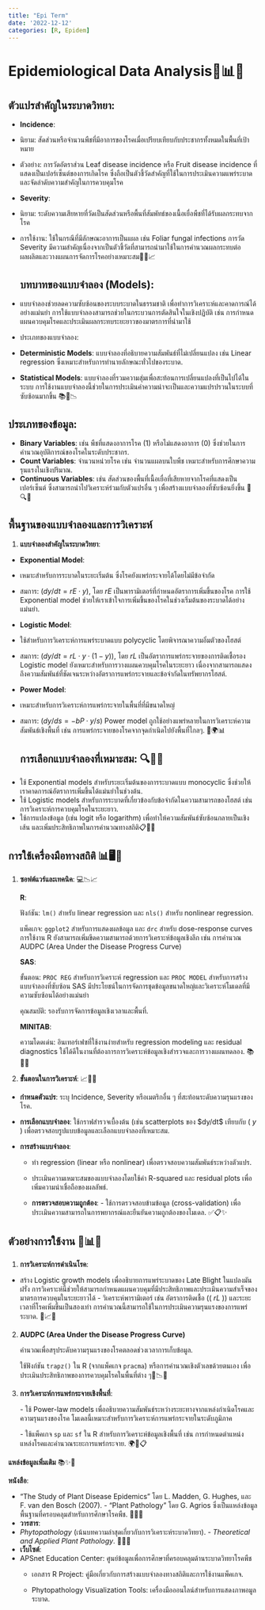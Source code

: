 ```yaml
---
title: "Epi Term"
date: '2022-12-12'
categories: [R, Epidem]
---
```


# **Epidemiological Data Analysis**🌿📊✨

## **ตัวแปรสำคัญในระบาดวิทยา**:

-   **Incidence**:

-   นิยาม: สัดส่วนหรือจำนวนพืชที่มีอาการของโรคเมื่อเปรียบเทียบกับประชากรทั้งหมดในพื้นที่เป้าหมาย

-   ตัวอย่าง: การวัดอัตราส่วน Leaf disease incidence หรือ Fruit disease incidence ที่แสดงเป็นเปอร์เซ็นต์ของการเกิดโรค ซึ่งถือเป็นตัวชี้วัดสำคัญที่ใช้ในการประเมินความแพร่ระบาดและจัดลำดับความสำคัญในการควบคุมโรค

-   **Severity**:

-   นิยาม: ระดับความเสียหายที่วัดเป็นสัดส่วนหรือพื้นที่สัมพัทธ์ของเนื้อเยื่อพืชที่ได้รับผลกระทบจากโรค

-   การใช้งาน: ใช้ในกรณีที่มีลักษณะอาการเป็นแผล เช่น Foliar fungal infections การวัด Severity มีความสำคัญเนื่องจากเป็นตัวชี้วัดที่สามารถนำมาใช้ในการคำนวณผลกระทบต่อผลผลิตและวางแผนการจัดการโรคอย่างเหมาะสม🌟🌱📈

    ## **บทบาทของแบบจำลอง (Models)**: 

<!-- -->

-   แบบจำลองช่วยลดความซับซ้อนของระบบระบาดในธรรมชาติ เพื่อทำการวิเคราะห์และคาดการณ์ได้อย่างแม่นยำ การใช้แบบจำลองสามารถช่วยในกระบวนการตัดสินใจในเชิงปฏิบัติ เช่น การกำหนดแผนควบคุมโรคและประเมินผลกระทบระยะยาวของมาตรการที่นำมาใช้

-   ประเภทของแบบจำลอง:

-   **Deterministic Models**: แบบจำลองที่อธิบายความสัมพันธ์ที่ไม่เปลี่ยนแปลง เช่น Linear regression ซึ่งเหมาะสำหรับการทำนายลักษณะทั่วไปของระบาด.

-   **Statistical Models**: แบบจำลองที่รวมความสุ่มเพื่อสะท้อนการเปลี่ยนแปลงที่เป็นไปได้ในระบบ การใช้งานแบบจำลองนี้ช่วยในการประเมินค่าความน่าจะเป็นและความแปรปรวนในระบบที่ซับซ้อนมากขึ้น 📚🧪📉

## **ประเภทของข้อมูล**:

-   **Binary Variables**: เช่น พืชที่แสดงอาการโรค (1) หรือไม่แสดงอาการ (0) ซึ่งช่วยในการคำนวณอุบัติการณ์ของโรคในระดับประชากร.
-   **Count Variables**: จำนวนหน่วยโรค เช่น จำนวนแผลบนใบพืช เหมาะสำหรับการศึกษาความรุนแรงในเชิงปริมาณ.
-   **Continuous Variables**: เช่น สัดส่วนของพื้นที่เนื้อเยื่อที่เสียหายจากโรคที่แสดงเป็นเปอร์เซ็นต์ ซึ่งสามารถนำไปวิเคราะห์ร่วมกับตัวแปรอื่น ๆ เพื่อสร้างแบบจำลองที่ซับซ้อนยิ่งขึ้น 📏🔍✨

## **พื้นฐานของแบบจำลองและการวิเคราะห์** 

1.  **แบบจำลองสำคัญในระบาดวิทยา**:

-   **Exponential Model**:

-   เหมาะสำหรับการระบาดในระยะเริ่มต้น ซึ่งโรคยังแพร่กระจายได้โดยไม่มีข้อจำกัด

-   สมการ: $( dy/dt = rE \cdot y )$, โดย $rE$ เป็นพารามิเตอร์ที่กำหนดอัตราการเพิ่มขึ้นของโรค การใช้ Exponential model ช่วยให้เราเข้าใจการเพิ่มขึ้นของโรคในช่วงเริ่มต้นของระบาดได้อย่างแม่นยำ.

-   **Logistic Model**:

-   ใช้สำหรับการวิเคราะห์การแพร่ระบาดแบบ polycyclic โดยพิจารณาความอิ่มตัวของโฮสต์

-   สมการ: $( dy/dt = rL \cdot y \cdot (1 - y) )$, โดย $rL$ เป็นอัตราการแพร่กระจายของการติดเชื้อรอง Logistic model ยังเหมาะสำหรับการวางแผนควบคุมโรคในระยะยาว เนื่องจากสามารถแสดงถึงความสัมพันธ์ที่ชัดเจนระหว่างอัตราการแพร่กระจายและข้อจำกัดในทรัพยากรโฮสต์.

-   **Power Model**:

-   เหมาะสำหรับการวิเคราะห์การแพร่กระจายในพื้นที่ที่มีขนาดใหญ่

-   สมการ: $( dy/ds = -bP \cdot y / s )$ Power model ถูกใช้อย่างแพร่หลายในการวิเคราะห์ความสัมพันธ์เชิงพื้นที่ เช่น การแพร่กระจายของโรคจากจุดกำเนิดไปยังพื้นที่ไกลๆ. 📐🌍📊

    ## **การเลือกแบบจำลองที่เหมาะสม**: 🔍📏✨

<!-- -->

-   ใช้ Exponential models สำหรับระยะเริ่มต้นของการระบาดแบบ monocyclic ซึ่งช่วยให้เราคาดการณ์อัตราการเพิ่มขึ้นได้แม่นยำในช่วงต้น.
-   ใช้ Logistic models สำหรับการระบาดที่เกี่ยวข้องกับข้อจำกัดในความสามารถของโฮสต์ เช่น การวิเคราะห์การควบคุมโรคในระยะยาว.
-   ใช้การแปลงข้อมูล (เช่น logit หรือ logarithm) เพื่อทำให้ความสัมพันธ์ซับซ้อนกลายเป็นเชิงเส้น และเพิ่มประสิทธิภาพในการคำนวณทางสถิติ📋🔬✨

## **การใช้เครื่องมือทางสถิติ** 📊🖥️🧠

1.  **ซอฟต์แวร์และเทคนิค**: 💻📉📈

    **R**:

    ฟังก์ชัน: `lm()` สำหรับ linear regression และ `nls()` สำหรับ nonlinear regression.

    แพ็คเกจ: `ggplot2` สำหรับการแสดงผลข้อมูล และ `drc` สำหรับ dose-response curves การใช้งาน R ยังสามารถเพิ่มขีดความสามารถด้วยการวิเคราะห์ข้อมูลเชิงลึก เช่น การคำนวณ AUDPC (Area Under the Disease Progress Curve)

    **SAS**:

    ขั้นตอน: `PROC REG` สำหรับการวิเคราะห์ regression และ `PROC MODEL` สำหรับการสร้างแบบจำลองที่ซับซ้อน SAS มีประโยชน์ในการจัดการชุดข้อมูลขนาดใหญ่และวิเคราะห์โมเดลที่มีความซับซ้อนได้อย่างแม่นยำ

    คุณสมบัติ: รองรับการจัดการข้อมูลเชิงเวลาและพื้นที่.

    **MINITAB**:

    ความโดดเด่น: อินเทอร์เฟซที่ใช้งานง่ายสำหรับ regression modeling และ residual diagnostics ใช้ได้ดีในงานที่ต้องการการวิเคราะห์ข้อมูลเชิงสำรวจและการวางแผนทดลอง. 📚🧮✨

<!-- -->

2.  **ขั้นตอนในการวิเคราะห์**: 📈🔬📝

-   **กำหนดตัวแปร**: ระบุ Incidence, Severity หรือเมตริกอื่น ๆ ที่สะท้อนระดับความรุนแรงของโรค.

-   **การเลือกแบบจำลอง**: ใช้กราฟสำรวจเบื้องต้น (เช่น scatterplots ของ \$dy/dt\$ เทียบกับ ( $y$ ) เพื่อตรวจสอบรูปแบบข้อมูลและเลือกแบบจำลองที่เหมาะสม.

-   **การสร้างแบบจำลอง**:

    -   ทำ regression (linear หรือ nonlinear) เพื่อตรวจสอบความสัมพันธ์ระหว่างตัวแปร.

    -   ประเมินความเหมาะสมของแบบจำลองโดยใช้ค่า R-squared และ residual plots เพื่อเพิ่มความน่าเชื่อถือของผลลัพธ์.

    -   **การตรวจสอบความถูกต้อง**: - ใช้การตรวจสอบข้ามข้อมูล (cross-validation) เพื่อประเมินความสามารถในการพยากรณ์และยืนยันความถูกต้องของโมเดล. ✅📋✨

##  **ตัวอย่างการใช้งาน** 🌾📊🔬

1.  **การวิเคราะห์การดำเนินโรค**:

-   สร้าง Logistic growth models เพื่ออธิบายการแพร่ระบาดของ Late Blight ในแปลงมันฝรั่ง การวิเคราะห์นี้ช่วยให้สามารถกำหนดแผนควบคุมที่มีประสิทธิภาพและประเมินความสำเร็จของมาตรการควบคุมในระยะยาวได้ - วิเคราะห์พารามิเตอร์ เช่น อัตราการติดเชื้อ (( $rL$ )) และระยะเวลาที่โรคเพิ่มขึ้นเป็นสองเท่า การคำนวณนี้สามารถใช้ในการประเมินความรุนแรงของการแพร่ระบาด. 🌟📈🔬

2.  **AUDPC (Area Under the Disease Progress Curve)**

    คำนวณเพื่อสรุประดับความรุนแรงของโรคตลอดช่วงเวลาการเก็บข้อมูล.

    ใช้ฟังก์ชัน `trapz()` ใน R (จากแพ็คเกจ `pracma`) หรือการคำนวณเชิงตัวเลขด้วยตนเอง เพื่อประเมินประสิทธิภาพของการควบคุมโรคในพื้นที่ต่าง ๆ📏📉✨

3.  **การวิเคราะห์การแพร่กระจายเชิงพื้นที่**:

    \- ใช้ Power-law models เพื่ออธิบายความสัมพันธ์ระหว่างระยะทางจากแหล่งกำเนิดโรคและความรุนแรงของโรค โมเดลนี้เหมาะสำหรับการวิเคราะห์การแพร่กระจายในระดับภูมิภาค

    \- ใช้แพ็คเกจ `sp` และ `sf` ใน R สำหรับการวิเคราะห์ข้อมูลเชิงพื้นที่ เช่น การกำหนดตำแหน่งแหล่งโรคและคำนวณระยะการแพร่กระจาย. 🌍📐📋

**แหล่งข้อมูลเพิ่มเติม** 📚✨🔗

**หนังสือ**:

-   "The Study of Plant Disease Epidemics" โดย L. Madden, G. Hughes, และ F. van den Bosch (2007). - "Plant Pathology" โดย G. Agrios ซึ่งเป็นแหล่งข้อมูลพื้นฐานที่ครอบคลุมสำหรับการศึกษาโรคพืช. 📖📘📗
-   **วารสาร**:
-   *Phytopathology* (เน้นบทความล่าสุดเกี่ยวกับการวิเคราะห์ระบาดวิทยา). - *Theoretical and Applied Plant Pathology*. 🌟📰✨
-   **เว็บไซต์**:
-   APSnet Education Center: ศูนย์ข้อมูลเพื่อการศึกษาที่ครอบคลุมด้านระบาดวิทยาโรคพืช
    -   เอกสาร R Project: คู่มือเกี่ยวกับการสร้างแบบจำลองทางสถิติและการใช้งานแพ็คเกจ.

    -   Phytopathology Visualization Tools: เครื่องมือออนไลน์สำหรับการแสดงภาพอมูลระบาด.

